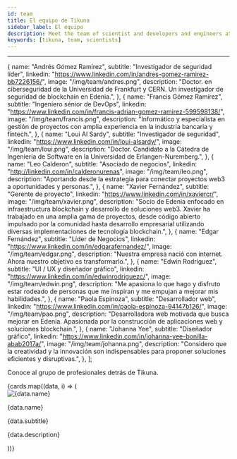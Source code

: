 ```yaml
---
id: team
title: El equipo de Tikuna
sidebar_label: El equipo
description: Meet the team of scientist and developers and engineers at Tikuna
keywords: [tikuna, team, scientists]
---
```


---


  {
    name: "Andrés Gómez Ramírez",
    subtitle: "Investigador de seguridad líder",
    linkedin: "https://www.linkedin.com/in/andres-gomez-ramirez-bb7226156/",
    image: "/img/team/andres.png",
    description:
      "Doctor. en ciberseguridad de la Universidad de Frankfurt y CERN. Un investigador de seguridad de blockchain en Edenia.",
  },
  {
    name: "Francis Gómez Ramírez",
    subtitle: "Ingeniero sénior de DevOps",
    linkedin:
      "https://www.linkedin.com/in/francis-adrian-gomez-ramirez-599598138/",
    image: "/img/team/francis.png",
    description:
      "Informático y especialista en gestión de proyectos con amplia experiencia en la industria bancaria y fintech.",
  },
  {
    name: "Loui Al Sardy",
    subtitle: "Investigador de seguridad",
    linkedin: "https://www.linkedin.com/in/loui-alsardy/",
    image: "/img/team/loui.png",
    description:
      "Doctor. Candidato a la Cátedra de Ingeniería de Software en la Universidad de Erlangen-Nuremberg.",
  },
  {
    name: "Leo Calderon",
    subtitle: "Asociado de negocios",
    linkedin: "http://linkedin.com/in/calderonurenas",
    image: "/img/team/leo.png",
    description:
      "Aportando desde la estrategia para conectar proyectos web3 a oportunidades y personas.",
  },
  {
    name: "Xavier Fernández",
    subtitle: "Gerente de proyecto",
    linkedin: "https://www.linkedin.com/in/xaviercr/",
    image: "/img/team/xavier.png",
    description:
      "Socio de Edenia enfocado en infraestructura blockchain y desarrollo de soluciones web3. Xavier ha trabajado en una amplia gama de proyectos, desde código abierto impulsado por la comunidad hasta desarrollo empresarial utilizando diversas implementaciones de tecnología blockchain.",
  },
  {
    name: "Edgar Fernández",
    subtitle: "Líder de Negocios",
    linkedin: "https://www.linkedin.com/in/edgarafernandez/",
    image: "/img/team/edgar.png",
    description:
      "Nuestra empresa nació con internet. Ahora nuestro objetivo es transformarlo.",
  },
  {
    name: "Edwin Rodríguez",
    subtitle: "UI / UX y diseñador gráfico",
    linkedin: "https://www.linkedin.com/in/edwinrodriguezc/",
    image: "/img/team/edwin.png",
    description:
      "Me apasiona lo que hago y disfruto estar rodeado de personas que me inspiran y me empujan a mejorar mis habilidades.",
  },
  {
    name: "Paola Espinoza",
    subtitle: "Desarrollador web",
    linkedin: "https://www.linkedin.com/in/paola-espinoza-94147b126/",
    image: "/img/team/pao.png",
    description:
      "Desarrolladora web motivada que busca mejorar en Edenia. Apasionada por la construcción de aplicaciones web y soluciones blockchain.",
  },
  {
    name: "Johanna Yee",
    subtitle: "Diseñador gráfico",
    linkedin: "https://www.linkedin.com/in/johanna-yee-bonilla-abab2017a/",
    image: "/img/team/johanna.png",
    description:
      "Considero que la creatividad y la innovación son indispensables para proponer soluciones eficientes y disruptivas.",
  },
];

Conoce al grupo de profesionales detrás de Tikuna.

<div className="cardsContainer">
  {cards.map((data, i) => (
    <div className="cardWrapper">
      <div className="cardHeader">
        <img
          src={useBaseUrl(data.image)}
          alt={data.name}
          className="cardImage"
        />
      </div>
      <div className="cardBody">
        <p className="title">{data.name}</p>
        <p className="subtitle">{data.subtitle}</p>
        <p className="description">{data.description}</p>
        <a href={data.href}>
          <div className="linkedin"></div>
        </a>
      </div>
    </div>
  ))}
</div>
